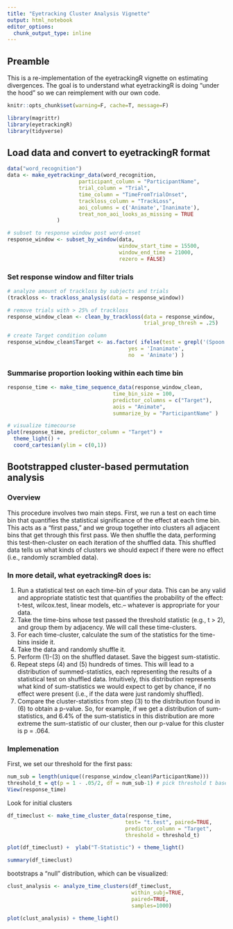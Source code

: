```yaml
---
title: "Eyetracking Cluster Analysis Vignette"
output: html_notebook
editor_options: 
  chunk_output_type: inline
---
```


## Preamble

This is a re-implementation of the eyetrackingR vignette on estimating divergences. The goal is to understand what eyetrackingR is doing "under the hood" so we can reimplement with our own code.

```r
knitr::opts_chunk$set(warning=F, cache=T, message=F)
```

```r
library(magrittr)
library(eyetrackingR)
library(tidyverse)
```

## Load data and convert to eyetrackingR format

```r
data("word_recognition")
data <- make_eyetrackingr_data(word_recognition, 
                       participant_column = "ParticipantName",
                       trial_column = "Trial",
                       time_column = "TimeFromTrialOnset",
                       trackloss_column = "TrackLoss",
                       aoi_columns = c('Animate','Inanimate'),
                       treat_non_aoi_looks_as_missing = TRUE
                )

# subset to response window post word-onset
response_window <- subset_by_window(data, 
                                    window_start_time = 15500, 
                                    window_end_time = 21000, 
                                    rezero = FALSE)
```

### Set response window and filter trials

```r
# analyze amount of trackloss by subjects and trials
(trackloss <- trackloss_analysis(data = response_window))

# remove trials with > 25% of trackloss
response_window_clean <- clean_by_trackloss(data = response_window,
                                            trial_prop_thresh = .25)

# create Target condition column
response_window_clean$Target <- as.factor( ifelse(test = grepl('(Spoon|Bottle)', response_window_clean$Trial), 
                                       yes = 'Inanimate', 
                                       no  = 'Animate') )
```

### Summarise proportion looking within each time bin

```r
response_time <- make_time_sequence_data(response_window_clean,
                                  time_bin_size = 100, 
                                  predictor_columns = c("Target"),
                                  aois = "Animate",
                                  summarize_by = "ParticipantName" )

# visualize timecourse
plot(response_time, predictor_column = "Target") + 
  theme_light() +
  coord_cartesian(ylim = c(0,1))
```

## Bootstrapped cluster-based permutation analysis

### Overview

This procedure involves two main steps. First, we run a test on each time bin that quantifies the statistical significance of the effect at each time bin. This acts as a “first pass,” and we group together into clusters all adjacent bins that get through this first pass. We then shuffle the data, performing this test-then-cluster on each iteration of the shuffled data. This shuffled data tells us what kinds of clusters we should expect if there were no effect (i.e., randomly scrambled data).

### In more detail, what eyetrackingR does is:

1. Run a statistical test on each time-bin of your data. This can be any valid and appropriate statistic test that quantifies the probability of the effect: t-test, wilcox.test, linear models, etc.– whatever is appropriate for your data.
2. Take the time-bins whose test passed the threshold statistic (e.g., t > 2), and group them by adjacency. We will call these time-clusters.
3. For each time-cluster, calculate the sum of the statistics for the time-bins inside it.
4. Take the data and randomly shuffle it.
5. Perform (1)-(3) on the shuffled dataset. Save the biggest sum-statistic.
6. Repeat steps (4) and (5) hundreds of times. This will lead to a distribution of summed-statistics, each representing the results of a statistical test on shuffled data. Intuitively, this distribution represents what kind of sum-statistics we would expect to get by chance, if no effect were present (i.e., if the data were just randomly shuffled).
7. Compare the cluster-statistics from step (3) to the distribution found in (6) to obtain a p-value. So, for example, if we get a distribution of sum-statistics, and 6.4% of the sum-statistics in this distribution are more extreme the sum-statistic of our cluster, then our p-value for this cluster is p = .064.

### Implemenation

First, we set our threshold for the first pass: 

```r
num_sub = length(unique((response_window_clean$ParticipantName)))
threshold_t = qt(p = 1 - .05/2, df = num_sub-1) # pick threshold t based on alpha = .05 two tailed
View(response_time)
```

Look for initial clusters

```r
df_timeclust <- make_time_cluster_data(response_time, 
                                      test= "t.test", paired=TRUE,
                                      predictor_column = "Target", 
                                      threshold = threshold_t) 

plot(df_timeclust) +  ylab("T-Statistic") + theme_light()
```

```r
summary(df_timeclust)
```

bootstraps a “null” distribution, which can be visualized:

```r
clust_analysis <- analyze_time_clusters(df_timeclust, 
                                        within_subj=TRUE,
                                        paired=TRUE,
                                        samples=1000) 
```

```r
plot(clust_analysis) + theme_light()
```



